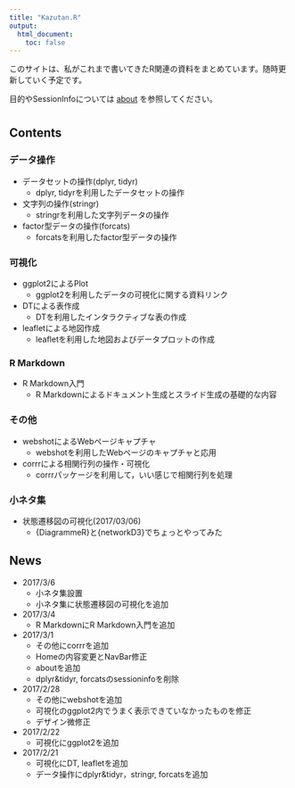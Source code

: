 ```yaml
---
title: "Kazutan.R"
output:
  html_document:
    toc: false
---
```


このサイトは、私がこれまで書いてきたR関連の資料をまとめています。随時更新していく予定です。

目的やSessionInfoについては [about](about.html) を参照してください。

# {.row}

## Contents {.col-md-8}

### データ操作

- データセットの操作(dplyr, tidyr)
    - dplyr, tidyrを利用したデータセットの操作
- 文字列の操作(stringr)
    - stringrを利用した文字列データの操作
- factor型データの操作(forcats)
    - forcatsを利用したfactor型データの操作

### 可視化

- ggplot2によるPlot
    - ggplot2を利用したデータの可視化に関する資料リンク
- DTによる表作成
    - DTを利用したインタラクティブな表の作成
- leafletによる地図作成
    - leafletを利用した地図およびデータプロットの作成

### R Markdown

- R Markdown入門
    - R Markdownによるドキュメント生成とスライド生成の基礎的な内容

### その他

- webshotによるWebページキャプチャ
    - webshotを利用したWebページのキャプチャと応用
- corrrによる相関行列の操作・可視化
    - corrrパッケージを利用して，いい感じで相関行列を処理

### 小ネタ集

- 状態遷移図の可視化(2017/03/06)
    - {DiagrammeR}と{networkD3}でちょっとやってみた

## News {.col-md-4 .news}
- 2017/3/6
    - 小ネタ集設置
    - 小ネタ集に状態遷移図の可視化を追加
- 2017/3/4
    - R MarkdownにR Markdown入門を追加
- 2017/3/1
    - その他にcorrrを追加
    - Homeの内容変更とNavBar修正
    - aboutを追加
    - dplyr&tidyr, forcatsのsessioninfoを削除
- 2017/2/28
    - その他にwebshotを追加
    - 可視化のggplot2内でうまく表示できていなかったものを修正
    - デザイン微修正
- 2017/2/22
    - 可視化にggplot2を追加
- 2017/2/21
    - 可視化にDT, leafletを追加
    - データ操作にdplyr&tidyr，stringr, forcatsを追加
